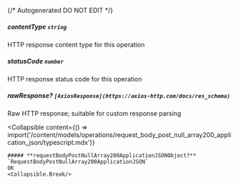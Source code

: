 {/* Autogenerated DO NOT EDIT  */}

##### **contentType** `string`
HTTP response content type for this operation

##### **statusCode** `number`
HTTP response status code for this operation

##### **rawResponse?** `[AxiosResponse](https://axios-http.com/docs/res_schema)`
Raw HTTP response; suitable for custom response parsing

<Collapsible
    content={() => import('/content/models/operations/request_body_post_null_array200_application_json/typescript.mdx')}
>
    ##### **requestBodyPostNullArray200ApplicationJSONObject?** `RequestBodyPostNullArray200ApplicationJSON`
    OK
    <Collapsible.Break/>
</Collapsible>

